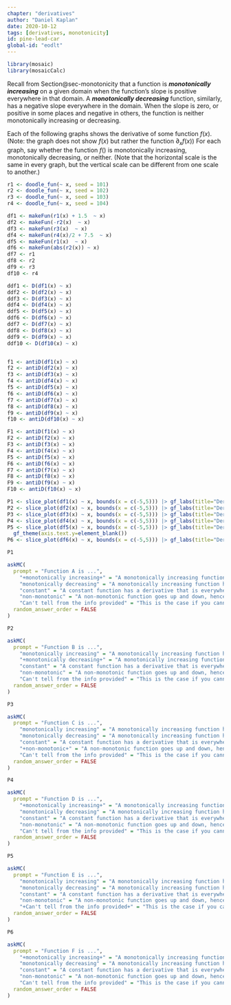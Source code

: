 ```yaml
---
chapter: "derivatives"
author: "Daniel Kaplan"
date: 2020-10-12 
tags: [derivatives, monotonicity]
id: pine-lead-car
global-id: "eodlt"
---
```


```r
library(mosaic)
library(mosaicCalc)
```

Recall from Section@sec-monotonicity that a function is ***monotonically increasing*** on a given domain when the function's slope is positive everywhere in that domain. A ***monotonically decreasing*** function, similarly, has a negative slope everywhere in the domain. When the slope is zero, or positive in some places and negative in others, the function is neither monotonically increasing or decreasing.

Each of the following graphs shows the derivative of some function $f(x)$. (Note: the graph does not show $f(x)$ but rather the function $\partial_x f(x)$) For each graph, say whether the function $f()$ is monotonically increasing, monotonically decreasing, or neither. (Note that the horizontal scale is the same in every graph, but the vertical scale can be different from one scale to another.)

```r
r1 <- doodle_fun(~ x, seed = 101)
r2 <- doodle_fun(~ x, seed = 102)
r3 <- doodle_fun(~ x, seed = 103)
r4 <- doodle_fun(~ x, seed = 104)

df1 <- makeFun(r1(x) + 1.5  ~ x)
df2 <- makeFun(-r2(x)  ~ x)
df3 <- makeFun(r3(x)  ~ x)
df4 <- makeFun(r4(x)/2 + 7.5  ~ x)
df5 <- makeFun(r1(x)  ~ x)
df6 <- makeFun(abs(r2(x)) ~ x)
df7 <- r1
df8 <- r2
df9 <- r3
df10 <- r4

ddf1 <- D(df1(x) ~ x)
ddf2 <- D(df2(x) ~ x)
ddf3 <- D(df3(x) ~ x)
ddf4 <- D(df4(x) ~ x)
ddf5 <- D(df5(x) ~ x)
ddf6 <- D(df6(x) ~ x)
ddf7 <- D(df7(x) ~ x)
ddf8 <- D(df8(x) ~ x)
ddf9 <- D(df9(x) ~ x)
ddf10 <- D(df10(x) ~ x)


f1 <- antiD(df1(x) ~ x)
f2 <- antiD(df2(x) ~ x)
f3 <- antiD(df3(x) ~ x)
f4 <- antiD(df4(x) ~ x)
f5 <- antiD(df5(x) ~ x)
f6 <- antiD(df6(x) ~ x)
f7 <- antiD(df7(x) ~ x)
f8 <- antiD(df8(x) ~ x)
f9 <- antiD(df9(x) ~ x)
f10 <- antiD(df10(x) ~ x)

F1 <- antiD(f1(x) ~ x)
F2 <- antiD(f2(x) ~ x)
F3 <- antiD(f3(x) ~ x)
F4 <- antiD(f4(x) ~ x)
F5 <- antiD(f5(x) ~ x)
F6 <- antiD(f6(x) ~ x)
F7 <- antiD(f7(x) ~ x)
F8 <- antiD(f8(x) ~ x)
F9 <- antiD(f9(x) ~ x)
F10 <- antiD(f10(x) ~ x)
```


```r
P1 <- slice_plot(df1(x) ~ x, bounds(x = c(-5,5))) |> gf_labs(title="Derivative of function A", y="df(x)")
P2 <- slice_plot(df2(x) ~ x, bounds(x = c(-5,5))) |> gf_labs(title="Derivative of function B", y="df(x)")
P3 <- slice_plot(df3(x) ~ x, bounds(x = c(-5,5))) |> gf_labs(title="Derivative of function C", y="df(x)")
P4 <- slice_plot(df4(x) ~ x, bounds(x = c(-5,5))) |> gf_labs(title="Derivative of function D", y="df(x)")
P5 <- slice_plot(df5(x) ~ x, bounds(x = c(-5,5))) |> gf_labs(title="Derivative of function E", y="df(x)") %>%
  gf_theme(axis.text.y=element_blank())
P6 <- slice_plot(df6(x) ~ x, bounds(x = c(-5,5))) |> gf_labs(title="Derivative of function F", y="df(x)")
```

```r
P1
```

```r
askMC(
  prompt = "Function A is ...",
    "+monotonically increasing+" = "A monotonically increasing function has a function that is everywhere $> 0$",
    "monotonically decreasing" = "A monotonically increasing function has a function that is everywhere $> 0$",
    "constant" = "A constant function has a derivative that is everywhere 0.",
    "non-monotonic" = "A non-monotonic function goes up and down, hence the derivative is positive in some places and negative in others.",
    "Can't tell from the info provided" = "This is the case if you cannot tell if the derivative is positive or negative.", 
  random_answer_order = FALSE
)
```

```r
P2
```

```r
askMC(
  prompt = "Function B is ...",
    "monotonically increasing" = "A monotonically increasing function has a function that is everywhere $> 0$",
    "+monotonically decreasing+" = "A monotonically increasing function has a function that is everywhere $> 0$",
    "constant" = "A constant function has a derivative that is everywhere 0.",
    "non-monotonic" = "A non-monotonic function goes up and down, hence the derivative is positive in some places and negative in others.",
    "Can't tell from the info provided" = "This is the case if you cannot tell if the derivative is positive or negative.",
  random_answer_order = FALSE
)
```

```r
P3
```

```r
askMC(
  prompt = "Function C is ...",
    "monotonically increasing" = "A monotonically increasing function has a function that is everywhere $> 0$",
    "monotonically decreasing" = "A monotonically increasing function has a function that is everywhere $> 0$",
    "constant" = "A constant function has a derivative that is everywhere 0.",
    "+non-monotonic+" = "A non-monotonic function goes up and down, hence the derivative is positive in some places and negative in others.",
    "Can't tell from the info provided" = "This is the case if you cannot tell if the derivative is positive or negative.", 
  random_answer_order = FALSE
)
```

```r
P4
```

```r
askMC(
  prompt = "Function D is ...",
    "+monotonically increasing+" = "A monotonically increasing function has a function that is everywhere $> 0$",
    "monotonically decreasing" = "A monotonically increasing function has a function that is everywhere $> 0$",
    "constant" = "A constant function has a derivative that is everywhere 0.",
    "non-monotonic" = "A non-monotonic function goes up and down, hence the derivative is positive in some places and negative in others.",
    "Can't tell from the info provided" = "This is the case if you cannot tell if the derivative is positive or negative.", 
  random_answer_order = FALSE
)
```

```r
P5
```

```r
askMC(
  prompt = "Function E is ...",
    "monotonically increasing" = "A monotonically increasing function has a function that is everywhere $> 0$",
    "monotonically decreasing" = "A monotonically increasing function has a function that is everywhere $> 0$",
    "constant" = "A constant function has a derivative that is everywhere 0.",
    "non-monotonic" = "A non-monotonic function goes up and down, hence the derivative is positive in some places and negative in others.",
    "+Can't tell from the info provided+" = "This is the case if you cannot tell if the derivative is positive or negative.", 
  random_answer_order = FALSE
)
```

```r
P6
```

```r
askMC(
  prompt = "Function F is ...",
    "+monotonically increasing+" = "A monotonically increasing function has a function that is everywhere $> 0$",
    "monotonically decreasing" = "A monotonically increasing function has a function that is everywhere $> 0$",
    "constant" = "A constant function has a derivative that is everywhere 0.",
    "non-monotonic" = "A non-monotonic function goes up and down, hence the derivative is positive in some places and negative in others.",
    "Can't tell from the info provided" = "This is the case if you cannot tell if the derivative is positive or negative.", 
  random_answer_order = FALSE
)
```
